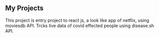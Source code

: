 ## My Projects


<ProjectCard title="Netflix clone" link="https://netflix-clone-react-c5973.web.app/"  bg="linear-gradient(to right, #D4145A 0%, #FBB03B 100%)">
This project is entry project to react js, a look like app of netflix, using moviesdb API.
</ProjectCard>

<ProjectCard title="Covid 19 tracker" link="https://covid-19-tracker-6e3fb.web.app/" bg="linear-gradient(to right, #D4145A 0%, #FBB03B 100%)">
Trcks live data of covid effected people using disease.sh API.
</ProjectCard>


